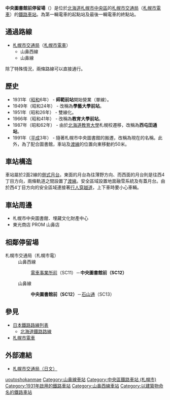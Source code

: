 {{noteTA
|1=zh-tw:行人穿越道;zh-hk:行人過路處;
}}
{{日本車站資訊
|公司色 = green
|文字色 = 
|站名 = 中央圖書館前停留場
|圖片 = Chuo toshokan mae Tram stop 201509.JPG
|pxl = 240px
|圖片說明 = 中央圖書館前停留場
|日文原名 = 中央図書館前
|平假名 = ちゅうおうとしょかんまえ
|羅馬拼音 = Chūō Toshokan-mae
|副站名 = 
|電報略號 = 
|車站編號 = {{車站編號c|red|SC12}}
|停站路線數 = 2
|所屬公司 = [[札幌市交通局|札幌市交通局]]
|所在地 = [[北海道|北海道]][[札幌市|札幌市]][[中央區_(札幌市)|中央區]]南22條西13丁目
|車站構造 = 地面車站
|月台配置 = 2面2線
|啟用年月日 = 1931年
|廢站年月日 = 
|乘客人數 = 
|上下車人次 = 
|統計年度 = 
|所屬路線1 = 山鼻西線
|距離1 = 3.15
|起點站1 = [[西15丁目停留場|西15丁目]]
|前一站1 = SC11 [[電車事業所前停留場|電車事業所前]]
|前一站距離1 = 0.28
|後一站距離1 = 
|後一站1 = 
|所屬路線2 = 山鼻線
|距離2 = 0.00
|起點站2 = 中央圖書館前
|前一站2 = 
|前一站距離2 = 
|後一站距離2 = 0.33
|後一站2 = [[石山通停留場|石山通]] SC13
|轉車 = 
|備註 = 以整個系統計算，由[[西4丁目停留場|西4丁目]]起的總距離是4.59公里
|全寬備註 = 
}}

'''中央圖書館前停留場'''（{{jpn|j=中央図書館前停留場|hg=ちゅうおうとしょかんまえていりゅうじょう|rm=Chūō-toshokan-mae teiryūjō|f=y}}）是位於[[北海道|北海道]][[札幌市|札幌市]][[中央區_(札幌市)|中央區]]的[[札幌市交通局|札幌市交通局]]（[[札幌市電車|札幌市電車]]）的[[鐵路車站|鐵路車站]]。為第一輛電車的起點站及最後一輛電車的終點站。

== 通過路線 ==
* [[札幌市交通局|札幌市交通局]]（[[札幌市電車|札幌市電車]]）
** 山鼻西線
** 山鼻線
除了特殊情況，兩條路線可以直接通行。

== 歷史 ==
* 1931年（[[昭和|昭和]]6年） - '''師範前站'''開始營業（單線）。
* 1949年（昭和24年） - 改稱為'''學藝大學前站'''。
* 1951年（昭和26年） - 雙線化。
* 1966年（昭和41年） - 改稱為'''教育大學前站'''。
* 1987年（昭和62年） - 由於[[北海道教育大學|北海道教育大學]]札幌校遷移，改稱為'''西屯田通站'''。
* 1991年（[[平成|平成]]3年） - 隨著札幌市中央圖書館的搬遷，改稱為現在的名稱。此外，為了配合圖書館，車站及[[渡線|渡線]]的位置向東移動約50米。

== 車站構造 ==
車站屬於2面2線的[[側式月台|側式月台]]。東面的月台為往薄野方向、而西面的月台則是往西4丁目方向，兩條軌道之間設置了[[渡線|渡線]]。安全區域設置地面融雪系統及有蓋月台。由於西4丁目方向的安全區域連接著[[行人穿越道|行人穿越道]]，上下車時要小心車輛。

== 車站周邊 ==
* 札幌市中央圖書館．埋藏文化財產中心
* 東光商店 PROM 山鼻店

== 相鄰停留場 ==
; 札幌市交通局（札幌市電）
: 山鼻西線
:: [[電車事業所前停留場|電車事業所前]]（SC11）－'''中央圖書館前（SC12）'''
: 山鼻線
:: '''中央圖書館前（SC12）'''－[[石山通停留場|石山通]]（SC13）

== 參見 ==
* [[日本鐵路路線列表|日本鐵路路線列表]]
** [[北海道鐵路路線|北海道鐵路路線]]
* [[札幌市電車|札幌市電車]]

== 外部連結 ==
* [https://web.archive.org/web/20100330140900/http://www.city.sapporo.jp/st/shiden-timetable/shiden-route-map.html 札幌市交通局（日文）]

{{札幌市電}}
{{DEFAULTSORT:Chuo Toshokan-mae}}
[[Category:日本鐵路車站_Chu|uoutoshokanmae]]
[[Category:山鼻線車站|Category:山鼻線車站]]
[[Category:中央區鐵路車站_(札幌市)|Category:中央區鐵路車站 (札幌市)]]
[[Category:1931年啟用的鐵路車站|Category:1931年啟用的鐵路車站]]
[[Category:山鼻西線車站|Category:山鼻西線車站]]
[[Category:以建築物命名的鐵路車站|Category:以建築物命名的鐵路車站]]